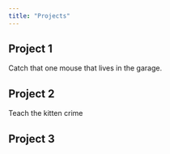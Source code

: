 ```yaml
---
title: "Projects"
---
```


## Project 1

Catch that one mouse that lives in the garage.

## Project 2

Teach the kitten crime

## Project 3

